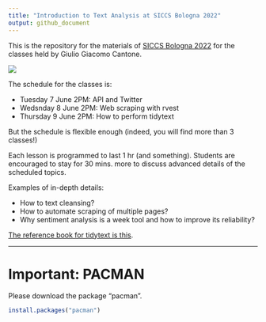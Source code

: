 ```yaml
---
title: "Introduction to Text Analysis at SICCS Bologna 2022"
output: github_document
---
```


This is the repository for the materials of [SICCS Bologna 2022](https://sicss.io/2022/bologna/) for the classes held by Giulio Giacomo Cantone.

![](SICCS BOLOGNA CANTONE.png)

The schedule for the classes is:

- Tuesday 7 June 2PM: API and Twitter
- Wedsnday 8 June 2PM: Web scraping with rvest
- Thursday 9 June 2PM: How to perform tidytext

But the schedule is flexible enough (indeed, you will find more than 3 classes!)

Each lesson is programmed to last 1 hr (and something).
Students are encouraged to stay for 30 mins. more to discuss advanced details of the scheduled topics.

Examples of in-depth details:

- How to text cleansing?
- How to automate scraping of multiple pages?
- Why sentiment analysis is a week tool and how to improve its reliability?

[The reference book for tidytext is this](https://www.tidytextmining.com/).

---

# Important: PACMAN

Please download the package "pacman".

```r
install.packages("pacman")
```

